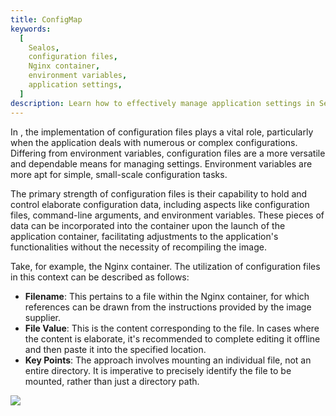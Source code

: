 ```yaml
---
title: ConfigMap
keywords:
  [
    Sealos,
    configuration files,
    Nginx container,
    environment variables,
    application settings,
  ]
description: Learn how to effectively manage application settings in Sealos using configuration files, including Nginx container setup and environment variables.
---
```



In <AppDashboardLink />, the implementation of configuration files plays a vital role, particularly when
the application deals with numerous or complex configurations. Differing from environment variables, configuration files
are a more versatile and dependable means for managing settings. Environment variables are more apt for simple,
small-scale configuration tasks.

The primary strength of configuration files is their capability to hold and control elaborate configuration data,
including aspects like configuration files, command-line arguments, and environment variables. These pieces of data can
be incorporated into the container upon the launch of the application container, facilitating adjustments to the
application's functionalities without the necessity of recompiling the image.

Take, for example, the Nginx container. The utilization of configuration files in this context can be described as
follows:

- **Filename**: This pertains to a file within the Nginx container, for which references can be drawn from the
  instructions provided by the image supplier.
- **File Value**: This is the content corresponding to the file. In cases where the content is elaborate, it's
  recommended to complete editing it offline and then paste it into the specified location.
- **Key Points**: The approach involves mounting an individual file, not an entire directory. It is imperative to
  precisely identify the file to be mounted, rather than just a directory path.

![](./images/sealos-configmap.png)
